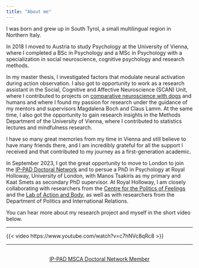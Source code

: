 ```yaml
---
title: "About me"
---
```


I was born and grew up in South Tyrol, a small multilingual region in Northern Italy. 

In 2018 I moved to Austria to study Psychology at the University of Vienna, where I completed a BSc in Psychology and a MSc in Psychology with a specialization in social neuroscience, cognitive psychology and research methods. 

In my master thesis, I investigated factors that modulate neural activation during action observation. I also got to opportunity to work as a research assistant in the Social, Cognitive and Affective Neuroscience (SCAN) Unit, where I contributed to projects on [comparative neuroscience with dogs](https://ccnu.univie.ac.at/) and humans and where I found my passion for research under the guidance of my mentors and supervisors Magdalena Boch and Claus Lamm. At the same time, I also got the opportunity to gain research insights in the Methods Department of the University of Vienna, where I contributed to statistics lectures and mindfulness research.

I have so many great memories from my time in Vienna and still believe to have many friends there, and I am incredibly grateful for all the support I received and that contributed to my journey as a first-generation academic.  

In September 2023, I got the great opportunity to move to London to join the [IP-PAD Doctoral Network](www.ippad.eu) and to persue a PhD in Psychology at Royal Holloway, University of London, with Manos Tsakiris as my primary and Kaat Smets as secondary PhD supervisor. At Royal Holloway, I am closely collaborating with researchers from the [Centre for the Politics of Feelings](https://www.politics-of-feelings.com/) and the [Lab of Action and Body](https://twitter.com/labactionbody?lang=en), as well as with researchers from the Department of Politics and International Relations. 

You can hear more about my research project and myself in the short video below. 

----

{{< video https://www.youtube.com/watch?v=c7hNVc8qRc8 >}}

----

```{=html}
<div  style="margin: 30px; text-align: center;">
<a class="btn btn-primary" href="https://www.ippad.eu/" role="button" target="_blank" style="padding: 15px 30px;">IP-PAD MSCA Doctoral Network Member</a>
</div>
```